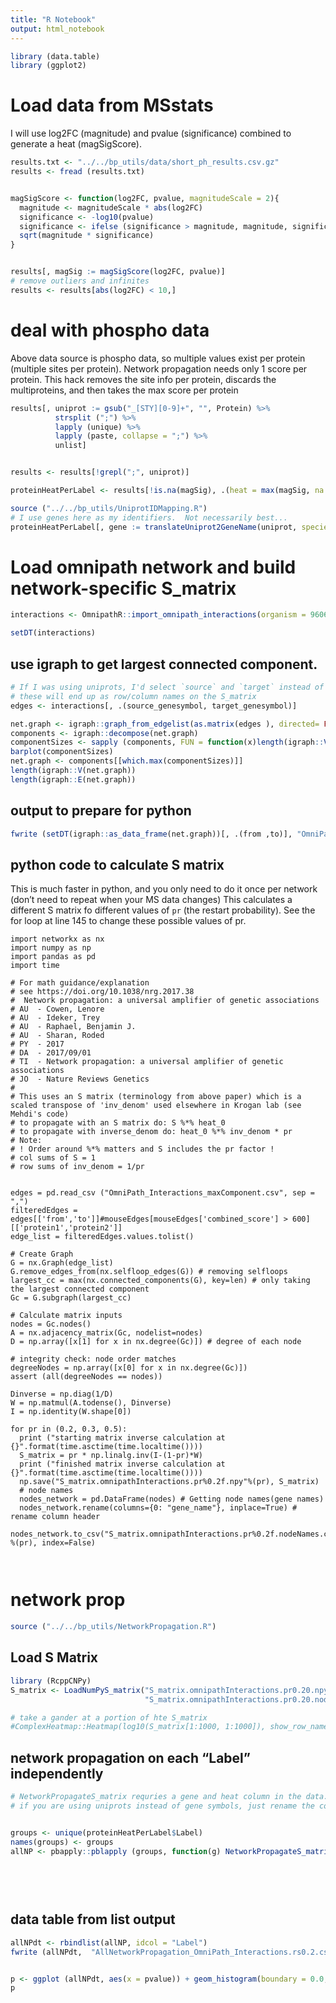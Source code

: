 ```yaml
---
title: "R Notebook"
output: html_notebook
---
```

```r
library (data.table)
library (ggplot2)
```



# Load data from MSstats
I will use log2FC (magnitude) and pvalue (significance) combined to generate a heat (magSigScore).  

```r

results.txt <- "../../bp_utils/data/short_ph_results.csv.gz"
results <- fread (results.txt)


magSigScore <- function(log2FC, pvalue, magnitudeScale = 2){
  magnitude <- magnitudeScale * abs(log2FC)
  significance <- -log10(pvalue)
  significance <- ifelse (significance > magnitude, magnitude, significance)
  sqrt(magnitude * significance)
}


results[, magSig := magSigScore(log2FC, pvalue)]
# remove outliers and infinites
results <- results[abs(log2FC) < 10,]

```


# deal with phospho data
Above data source is phospho data, so multiple values exist per protein (multiple sites per protein).  Network propagation needs only 1 score per protein.
This hack removes the site info per protein, discards the multiproteins, and then takes the max score per protein

```r

results[, uniprot := gsub("_[STY][0-9]+", "", Protein) %>% 
          strsplit (";") %>% 
          lapply (unique) %>% 
          lapply (paste, collapse = ";") %>%
          unlist]


results <- results[!grepl(";", uniprot)]

proteinHeatPerLabel <- results[!is.na(magSig), .(heat = max(magSig, na.rm = TRUE)), by = .(Label, uniprot)]

source ("../../bp_utils/UniprotIDMapping.R")
# I use genes here as my identifiers.  Not necessarily best...
proteinHeatPerLabel[, gene := translateUniprot2GeneName(uniprot, species = "HUMAN")] # or "MOUSE" or "RAT"

```

# Load omnipath network and build network-specific S_matrix 
```R
interactions <- OmnipathR::import_omnipath_interactions(organism = 9606) #9606 human, 10090 mouse; 10116 rat

setDT(interactions)


```

## use igraph to get largest connected component.
```r
# If I was using uniprots, I'd select `source` and `target` instead of source_genesymbol etc
# these will end up as row/column names on the S_matrix
edges <- interactions[, .(source_genesymbol, target_genesymbol)]

net.graph <- igraph::graph_from_edgelist(as.matrix(edges ), directed= FALSE)
components <- igraph::decompose(net.graph)
componentSizes <- sapply (components, FUN = function(x)length(igraph::V(x)))
barplot(componentSizes)
net.graph <- components[[which.max(componentSizes)]]
length(igraph::V(net.graph))
length(igraph::E(net.graph))

```

## output to prepare for python

```r
fwrite (setDT(igraph::as_data_frame(net.graph))[, .(from ,to)], "OmniPath_Interactions_maxComponent.csv")

```

## python code to calculate S matrix
This is much faster in python, and you only need to do it once per network (don't need to repeat when your MS data changes)
This calculates a different S matrix fo different values of `pr` (the restart probability).  See the for loop at line 145 to change these
possible values of pr.

```python3
import networkx as nx
import numpy as np
import pandas as pd
import time

# For math guidance/explanation
# see https://doi.org/10.1038/nrg.2017.38
#  Network propagation: a universal amplifier of genetic associations
# AU  - Cowen, Lenore
# AU  - Ideker, Trey
# AU  - Raphael, Benjamin J.
# AU  - Sharan, Roded
# PY  - 2017
# DA  - 2017/09/01
# TI  - Network propagation: a universal amplifier of genetic associations
# JO  - Nature Reviews Genetics
# 
# This uses an S matrix (terminology from above paper) which is a scaled transpose of 'inv_denom' used elsewhere in Krogan lab (see Mehdi's code)
# to propagate with an S matrix do: S %*% heat_0
# to propagate with inverse_denom do: heat_0 %*% inv_denom * pr
# Note:
# ! Order around %*% matters and S includes the pr factor !
# col sums of S = 1
# row sums of inv_denom = 1/pr 


edges = pd.read_csv ("OmniPath_Interactions_maxComponent.csv", sep = ",")
filteredEdges = edges[['from','to']]#mouseEdges[mouseEdges['combined_score'] > 600][['protein1','protein2']]
edge_list = filteredEdges.values.tolist()

# Create Graph
G = nx.Graph(edge_list)
G.remove_edges_from(nx.selfloop_edges(G)) # removing selfloops
largest_cc = max(nx.connected_components(G), key=len) # only taking the largest connected component
Gc = G.subgraph(largest_cc)

# Calculate matrix inputs
nodes = Gc.nodes()
A = nx.adjacency_matrix(Gc, nodelist=nodes)
D = np.array([x[1] for x in nx.degree(Gc)]) # degree of each node

# integrity check: node order matches
degreeNodes = np.array([x[0] for x in nx.degree(Gc)])
assert (all(degreeNodes == nodes))

Dinverse = np.diag(1/D)
W = np.matmul(A.todense(), Dinverse)
I = np.identity(W.shape[0])

for pr in (0.2, 0.3, 0.5):
  print ("starting matrix inverse calculation at {}".format(time.asctime(time.localtime())))
  S_matrix = pr * np.linalg.inv(I-(1-pr)*W)
  print ("finished matrix inverse calculation at {}".format(time.asctime(time.localtime())))
  np.save("S_matrix.omnipathInteractions.pr%0.2f.npy"%(pr), S_matrix)
  # node names
  nodes_network = pd.DataFrame(nodes) # Getting node names(gene names)
  nodes_network.rename(columns={0: "gene_name"}, inplace=True) # rename column header
  nodes_network.to_csv("S_matrix.omnipathInteractions.pr%0.2f.nodeNames.csv" %(pr), index=False)
  
  
```



# network prop

```r
source ("../../bp_utils/NetworkPropagation.R")
```


## Load S Matrix
```r
library (RcppCNPy)
S_matrix <- LoadNumPyS_matrix("S_matrix.omnipathInteractions.pr0.20.npy", 
                              "S_matrix.omnipathInteractions.pr0.20.nodeNames.csv") 

# take a gander at a portion of hte S_matrix
#ComplexHeatmap::Heatmap(log10(S_matrix[1:1000, 1:1000]), show_row_names = FALSE, show_column_names = FALSE) %>% BackupAsPDF()
```


## network propagation on each "Label" independently
```r
# NetworkPropagateS_matrix requries a gene and heat column in the data.table passed as second argument
# if you are using uniprots instead of gene symbols, just rename the column to 'gene' 


groups <- unique(proteinHeatPerLabel$Label)
names(groups) <- groups
allNP <- pbapply::pblapply (groups, function(g) NetworkPropagateS_matrix(S_matrix,
                                                                         proteinHeatPerLabel[Label == g], # requires gene and heat columns
                                                                         networkHeatOnly = TRUE,
                                                                         permuteOnlyInObserved=TRUE,
                                                                         numPermutations = 20000))
```

## data table from list output

```r

allNPdt <- rbindlist(allNP, idcol = "Label")
fwrite (allNPdt,  "AllNetworkPropagation_OmniPath_Interactions.rs0.2.csv")


p <- ggplot (allNPdt, aes(x = pvalue)) + geom_histogram(boundary = 0.0, binwidth = 0.005) + facet_wrap(~Label)
p

```


